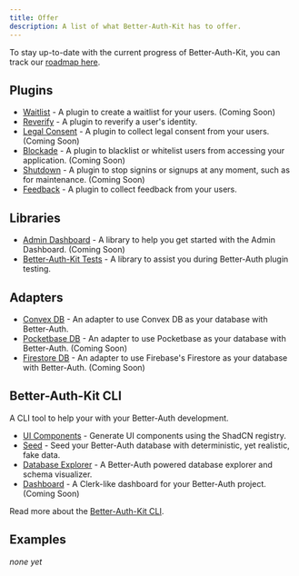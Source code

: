 ```yaml
---
title: Offer
description: A list of what Better-Auth-Kit has to offer.
---
```


To stay up-to-date with the current progress of Better-Auth-Kit, you can track our [roadmap here](/roadmap).

## Plugins

- [Waitlist](/docs/plugins/waitlist) - A plugin to create a waitlist for your users. (Coming Soon)
- [Reverify](/docs/plugins/reverify) - A plugin to reverify a user's identity.
- [Legal Consent](/docs/plugins/legal-consent) - A plugin to collect legal consent from your users. (Coming Soon)
- [Blockade](/docs/plugins/blockade) - A plugin to blacklist or whitelist users from accessing your application. (Coming Soon)
- [Shutdown](/docs/plugins/shutdown) - A plugin to stop signins or signups at any moment, such as for maintenance. (Coming Soon)
- [Feedback](/docs/plugins/feedback) - A plugin to collect feedback from your users.

## Libraries

- [Admin Dashboard](/docs/libraries/admin-dashboard) - A library to help you get started with the Admin Dashboard. (Coming Soon)
- [Better-Auth-Kit Tests](/docs/libraries/tests) - A library to assist you during Better-Auth plugin testing.

## Adapters

- [Convex DB](/docs/adapters/convex) - An adapter to use Convex DB as your database with Better-Auth.
- [Pocketbase DB](/docs/adapters/pocketbase) - An adapter to use Pocketbase as your database with Better-Auth. (Coming Soon)
- [Firestore DB](/docs/adapters/firestore) - An adapter to use Firebase's Firestore as your database with Better-Auth. (Coming Soon)

## Better-Auth-Kit CLI

A CLI tool to help your with your Better-Auth development.

- [UI Components](/docs/cli/ui-components) - Generate UI components using the ShadCN registry.
- [Seed](/docs/cli/seed) - Seed your Better-Auth database with deterministic, yet realistic, fake data.
- [Database Explorer](/docs/cli/database-explorer) - A Better-Auth powered database explorer and schema visualizer.
- [Dashboard](/docs/cli/dashboard) - A Clerk-like dashboard for your Better-Auth project. (Coming Soon)

Read more about the [Better-Auth-Kit CLI](/docs/cli/information).

## Examples

*none yet*